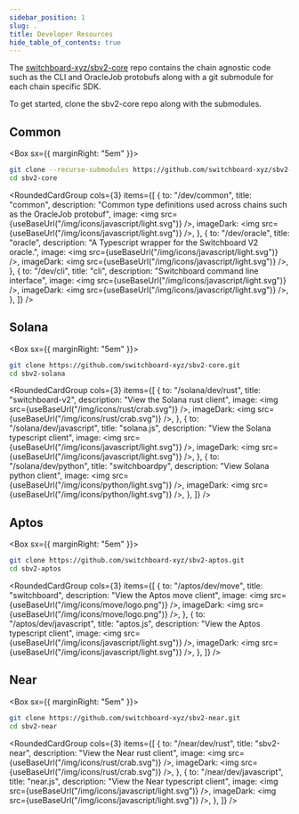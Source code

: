 ```yaml
---
sidebar_position: 1
slug: .
title: Developer Resources
hide_table_of_contents: true
---
```



The [switchboard-xyz/sbv2-core](https://github.com/switchboard-xyz/sbv2-core)
repo contains the chain agnostic code such as the CLI and OracleJob protobufs
along with a git submodule for each chain specific SDK.

To get started, clone the sbv2-core repo along with the submodules.

## Common

<Box sx={{ marginRight: "5em" }}>

```bash
git clone --recurse-submodules https://github.com/switchboard-xyz/sbv2-core.git
cd sbv2-core
```

<RoundedCardGroup
  cols={3}
  items={[
    {
      to: "/dev/common",
      title: "common",
      description:
        "Common type definitions used across chains such as the OracleJob protobuf",
      image: <img src={useBaseUrl("/img/icons/javascript/light.svg")} />,
      imageDark: <img src={useBaseUrl("/img/icons/javascript/light.svg")} />,
    },
    {
      to: "/dev/oracle",
      title: "oracle",
      description: "A Typescript wrapper for the Switchboard V2 oracle.",
      image: <img src={useBaseUrl("/img/icons/javascript/light.svg")} />,
      imageDark: <img src={useBaseUrl("/img/icons/javascript/light.svg")} />,
    },
    {
      to: "/dev/cli",
      title: "cli",
      description: "Switchboard command line interface",
      image: <img src={useBaseUrl("/img/icons/javascript/light.svg")} />,
      imageDark: <img src={useBaseUrl("/img/icons/javascript/light.svg")} />,
    },
  ]}
/>

</Box>

## Solana

<Box sx={{ marginRight: "5em" }}>

```bash
git clone https://github.com/switchboard-xyz/sbv2-core.git
cd sbv2-solana
```

<RoundedCardGroup
  cols={3}
  items={[
    {
      to: "/solana/dev/rust",
      title: "switchboard-v2",
      description: "View the Solana rust client",
      image: <img src={useBaseUrl("/img/icons/rust/crab.svg")} />,
      imageDark: <img src={useBaseUrl("/img/icons/rust/crab.svg")} />,
    },
    {
      to: "/solana/dev/javascript",
      title: "solana.js",
      description: "View the Solana typescript client",
      image: <img src={useBaseUrl("/img/icons/javascript/light.svg")} />,
      imageDark: <img src={useBaseUrl("/img/icons/javascript/light.svg")} />,
    },
    {
      to: "/solana/dev/python",
      title: "switchboardpy",
      description: "View Solana python client",
      image: <img src={useBaseUrl("/img/icons/python/light.svg")} />,
      imageDark: <img src={useBaseUrl("/img/icons/python/light.svg")} />,
    },
  ]}
/>

</Box>

## Aptos

<Box sx={{ marginRight: "5em" }}>

```bash
git clone https://github.com/switchboard-xyz/sbv2-aptos.git
cd sbv2-aptos
```

<RoundedCardGroup
  cols={3}
  items={[
    {
      to: "/aptos/dev/move",
      title: "switchboard",
      description: "View the Aptos move client",
      image: <img src={useBaseUrl("/img/icons/move/logo.png")} />,
      imageDark: <img src={useBaseUrl("/img/icons/move/logo.png")} />,
    },
    {
      to: "/aptos/dev/javascript",
      title: "aptos.js",
      description: "View the Aptos typescript client",
      image: <img src={useBaseUrl("/img/icons/javascript/light.svg")} />,
      imageDark: <img src={useBaseUrl("/img/icons/javascript/light.svg")} />,
    },
  ]}
/>

</Box>

## Near

<Box sx={{ marginRight: "5em" }}>

```bash
git clone https://github.com/switchboard-xyz/sbv2-near.git
cd sbv2-near
```

<RoundedCardGroup
  cols={3}
  items={[
    {
      to: "/near/dev/rust",
      title: "sbv2-near",
      description: "View the Near rust client",
      image: <img src={useBaseUrl("/img/icons/rust/crab.svg")} />,
      imageDark: <img src={useBaseUrl("/img/icons/rust/crab.svg")} />,
    },
    {
      to: "/near/dev/javascript",
      title: "near.js",
      description: "View the Near typescript client",
      image: <img src={useBaseUrl("/img/icons/javascript/light.svg")} />,
      imageDark: <img src={useBaseUrl("/img/icons/javascript/light.svg")} />,
    },
  ]}
/>

</Box>
